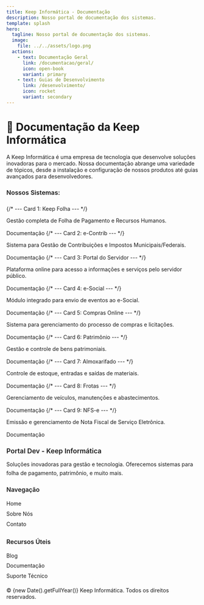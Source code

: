 ```yaml
---
title: Keep Informática - Documentação
description: Nosso portal de documentação dos sistemas.
template: splash
hero:
  tagline: Nosso portal de documentação dos sistemas.
  image:
    file: ../../assets/logo.png
  actions:
    - text: Documentação Geral
      link: /documentacao/geral/
      icon: open-book
      variant: primary 
    - text: Guias de Desenvolvimento
      link: /desenvolvimento/ 
      icon: rocket
      variant: secondary 
---
```


# 🚀 Documentação da Keep Informática
<p style="margin-bottom: 1.5rem;">
  A Keep Informática é uma empresa de tecnologia que desenvolve soluções inovadoras para o mercado.
  Nossa documentação abrange uma variedade de tópicos, desde a instalação e configuração de nossos produtos até guias avançados para desenvolvedores.
</p>
<h3 style="margin-bottom: 1.5rem; font-weight: 600;">Nossos Sistemas:</h3>
<CardGrid>
  {/* --- Card 1: Keep Folha --- */}
  <Card title="Keep Folha" icon="id-card" style={{ boxShadow: '0 2px 5px rgba(0,0,0,0.08)', transition: 'transform 0.25s ease, box-shadow 0.25s ease' }}>
    <p style="margin-bottom: 1rem;"> 
      Gestão completa de Folha de Pagamento e Recursos Humanos.
    </p>
    <LinkButton href="/sistemas/keep-folha/introducao/" icon="open-book" style={{ transition: 'background-color 0.2s ease, transform 0.2s ease' }}>Documentação</LinkButton>
  </Card>
  {/* --- Card 2: e-Contrib --- */}
  <Card title="e-Contrib" icon="tax" style={{ boxShadow: '0 2px 5px rgba(0,0,0,0.08)', transition: 'transform 0.25s ease, box-shadow 0.25s ease' }}>
    <p style="margin-bottom: 1rem;">
      Sistema para Gestão de Contribuições e Impostos Municipais/Federais.
    </p>
    <LinkButton href="/sistemas/e-contrib/introducao/" icon="open-book" style={{ transition: 'background-color 0.2s ease, transform 0.2s ease' }}>Documentação</LinkButton>
  </Card>
  {/* --- Card 3: Portal do Servidor --- */}
   <Card title="Portal do Servidor" icon="user-check" style={{ boxShadow: '0 2px 5px rgba(0,0,0,0.08)', transition: 'transform 0.25s ease, box-shadow 0.25s ease' }}>
    <p style="margin-bottom: 1rem;">
      Plataforma online para acesso a informações e serviços pelo servidor público.
    </p>
    <LinkButton href="/sistemas/portal-servidor/introducao/" icon="open-book" style={{ transition: 'background-color 0.2s ease, transform 0.2s ease' }}>Documentação</LinkButton>
  </Card>
  {/* --- Card 4: e-Social --- */}
   <Card title="e-Social Módulo de Envio" icon="upload-cloud" style={{ boxShadow: '0 2px 5px rgba(0,0,0,0.08)', transition: 'transform 0.25s ease, box-shadow 0.25s ease' }}>
    <p style="margin-bottom: 1rem;">
      Módulo integrado para envio de eventos ao e-Social.
    </p>
    <LinkButton href="/sistemas/e-social/introducao/" icon="open-book" style={{ transition: 'background-color 0.2s ease, transform 0.2s ease' }}>Documentação</LinkButton>
  </Card>
  {/* --- Card 5: Compras Online --- */}
   <Card title="Compras Online" icon="shopping-cart" style={{ boxShadow: '0 2px 5px rgba(0,0,0,0.08)', transition: 'transform 0.25s ease, box-shadow 0.25s ease' }}>
    <p style="margin-bottom: 1rem;">
      Sistema para gerenciamento do processo de compras e licitações.
    </p>
    <LinkButton href="/sistemas/compras/introducao/" icon="open-book" style={{ transition: 'background-color 0.2s ease, transform 0.2s ease' }}>Documentação</LinkButton>
  </Card>
  {/* --- Card 6: Patrimônio --- */}
  <Card title="Patrimônio" icon="building-library" style={{ boxShadow: '0 2px 5px rgba(0,0,0,0.08)', transition: 'transform 0.25s ease, box-shadow 0.25s ease' }}>
    <p style="margin-bottom: 1rem;">
      Gestão e controle de bens patrimoniais.
    </p>
    <LinkButton href="/sistemas/patrimonio/introducao/" icon="open-book" style={{ transition: 'background-color 0.2s ease, transform 0.2s ease' }}>Documentação</LinkButton>
  </Card>
  {/* --- Card 7: Almoxarifado --- */}
   <Card title="Almoxarifado" icon="archive" style={{ boxShadow: '0 2px 5px rgba(0,0,0,0.08)', transition: 'transform 0.25s ease, box-shadow 0.25s ease' }}>
    <p style="margin-bottom: 1rem;">
      Controle de estoque, entradas e saídas de materiais.
    </p>
    <LinkButton href="/sistemas/almoxarifado/introducao/" icon="open-book" style={{ transition: 'background-color 0.2s ease, transform 0.2s ease' }}>Documentação</LinkButton>
  </Card>
  {/* --- Card 8: Frotas --- */}
  <Card title="Frotas" icon="steering-wheel" style={{ boxShadow: '0 2px 5px rgba(0,0,0,0.08)', transition: 'transform 0.25s ease, box-shadow 0.25s ease' }}>
    <p style="margin-bottom: 1rem;">
      Gerenciamento de veículos, manutenções e abastecimentos.
    </p>
    <LinkButton href="/sistemas/frotas/introducao/" icon="open-book" style={{ transition: 'background-color 0.2s ease, transform 0.2s ease' }}>Documentação</LinkButton>
  </Card>
  {/* --- Card 9: NFS-e --- */}
  <Card title="NFS-e" icon="receipt-tax" style={{ boxShadow: '0 2px 5px rgba(0,0,0,0.08)', transition: 'transform 0.25s ease, box-shadow 0.25s ease' }}>
    <p style="margin-bottom: 1rem;">
      Emissão e gerenciamento de Nota Fiscal de Serviço Eletrônica.
    </p>
    <LinkButton href="/sistemas/nfs-e/introducao/" icon="open-book" style={{ transition: 'background-color 0.2s ease, transform 0.2s ease' }}>Documentação</LinkButton>
  </Card>
</CardGrid>

<footer
  style={{
    marginTop: '5rem', 
    padding: '3rem 1.5rem', 
    color: 'var(--sl-color-text-accent)',
    borderTop: '1px solid var(--sl-color-border)', 
    fontSize: '0.9rem',
  }}
>
  <div
    style={{
      display: 'grid',
      gridTemplateColumns: 'repeat(auto-fit, minmax(220px, 1fr))',
      gap: '2.5rem',
      textAlign: 'left',
      maxWidth: 'var(--sl-content-width)',
      margin: '0 auto',
    }}
  >
    <div style="margin-bottom: 1rem;">
      <h3 style="margin-bottom: 0.75rem; font-size: 1.1rem; font-weight: 600; color: var(--sl-color-heading);">Portal Dev - Keep Informática</h3>
      <p style="line-height: 1.6; color: var(--sl-color-text);">
        Soluções inovadoras para gestão e tecnologia. Oferecemos sistemas para folha de pagamento, patrimônio, e muito mais.
      </p>
    </div>
    <div style="margin-bottom: 1rem;">
      <h4 style="margin-bottom: 0.75rem; font-size: 1rem; font-weight: 600; color: var(--sl-color-heading);">Navegação</h4>
      <ul style="list-style: none; padding: 0; line-height: 1.9;">
        <li><a href="/" style="color: var(--sl-color-link); text-decoration: none; transition: color 0.2s ease;">Home</a></li>
        <li><a href="/sobre" style="color: var(--sl-color-link); text-decoration: none; transition: color 0.2s ease;">Sobre Nós</a></li>
        <li><a href="/contato" style="color: var(--sl-color-link); text-decoration: none; transition: color 0.2s ease;">Contato</a></li>
      </ul>
    </div>
    <div style="margin-bottom: 1rem;">
      <h4 style="margin-bottom: 0.75rem; font-size: 1rem; font-weight: 600; color: var(--sl-color-heading);">Recursos Úteis</h4>
      <ul style="list-style: none; padding: 0; line-height: 1.9;">
        <li><a href="/blog" style="color: var(--sl-color-link); text-decoration: none; transition: color 0.2s ease;">Blog</a></li>
        <li><a href="/documentacao/geral" style="color: var(--sl-color-link); text-decoration: none; transition: color 0.2s ease;">Documentação</a></li>
        <li><a href="/suporte" style="color: var(--sl-color-link); text-decoration: none; transition: color 0.2s ease;">Suporte Técnico</a></li>
      </ul>
    </div>
  </div>
  <div
    style={{
      marginTop: '4 rem',
      textAlign: 'center',
      fontSize: '0.85rem',
      color: 'var(--sl-color-text-muted)',
    }}
  >
    <p>© {new Date().getFullYear()} Keep Informática. Todos os direitos reservados.</p>
    <div style="display: flex; justify-content: center; gap: 1.2rem; margin-top: 1rem;">
      <a href="https://github.com/VenturaCerqueira" target="_blank" rel="noopener noreferrer" aria-label="GitHub" style="display: inline-block; color: var(--sl-color-text-accent); transition: color 0.2s ease, transform 0.2s ease;">
        <Icon name="github" size="1.3rem" /> 
      </a>
      <a href="https://discord.com" target="_blank" rel="noopener noreferrer" aria-label="Discord" style="display: inline-block; color: var(--sl-color-text-accent); transition: color 0.2s ease, transform 0.2s ease;">
        <Icon name="discord" size="1.3rem" /> 
      </a>
    </div>
  </div>
</footer>
